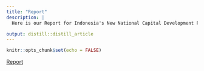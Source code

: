 ```yaml
---
title: "Report"
description: |
  Here is our Report for Indonesia's New National Capital Development Plan! Click the link below to view it

output: distill::distill_article
---
```


```r
knitr::opts_chunk$set(echo = FALSE)
```

<a href="https://docs.google.com/document/d/1tGaDd11ZTlXejogHfq9jgltYw5pbw-H0iCk6k3hhJFE/edit">Report</a>




